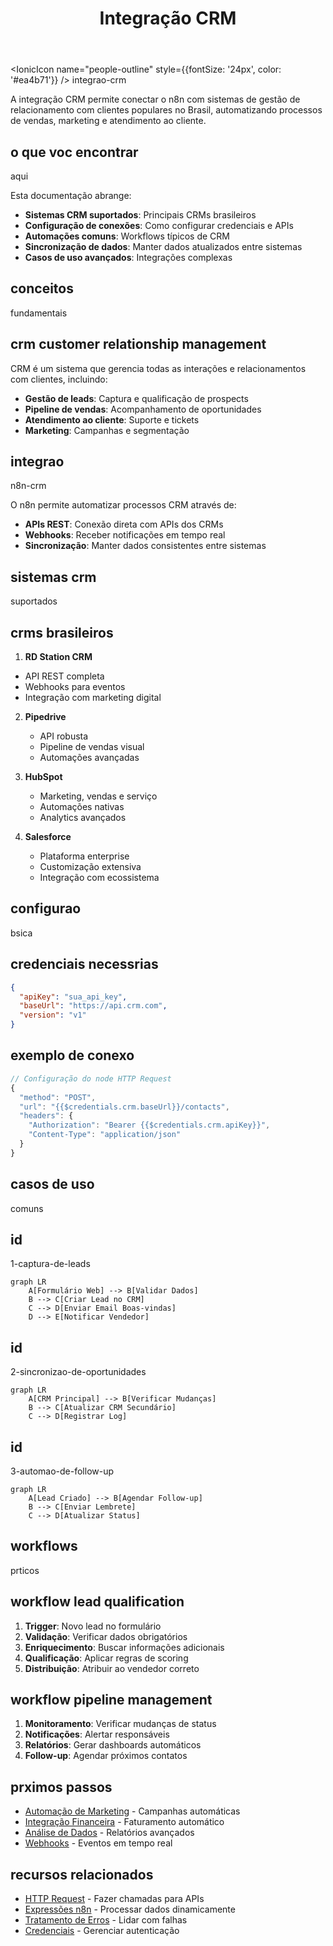﻿---
title: Integração CRM
description: Conectar n8n com sistemas de gestão de relacionamento com clientes populares no Brasil
sidebar_position: 3
keywords: [n8n, crm, integração, vendas, marketing, atendimento, brasil]
---

<IonicIcon name="people-outline" style={{fontSize: '24px', color: '#ea4b71'}} />
integrao-crm

A integração CRM permite conectar o n8n com sistemas de gestão de relacionamento com clientes populares no Brasil, automatizando processos de vendas, marketing e atendimento ao cliente.

## o que voc encontrar

aqui

Esta documentação abrange:

- **Sistemas CRM suportados**: Principais CRMs brasileiros
- **Configuração de conexões**: Como configurar credenciais e APIs
- **Automações comuns**: Workflows típicos de CRM
- **Sincronização de dados**: Manter dados atualizados entre sistemas
- **Casos de uso avançados**: Integrações complexas

## conceitos

fundamentais

## crm customer relationship management

CRM é um sistema que gerencia todas as interações e relacionamentos com clientes, incluindo:

- **Gestão de leads**: Captura e qualificação de prospects
- **Pipeline de vendas**: Acompanhamento de oportunidades
- **Atendimento ao cliente**: Suporte e tickets
- **Marketing**: Campanhas e segmentação

## integrao

n8n-crm

O n8n permite automatizar processos CRM através de:

- **APIs REST**: Conexão direta com APIs dos CRMs
- **Webhooks**: Receber notificações em tempo real
- **Sincronização**: Manter dados consistentes entre sistemas

## sistemas crm

suportados

## crms brasileiros

1. **RD Station CRM**

- API REST completa
- Webhooks para eventos
- Integração com marketing digital

2. **Pipedrive**
   - API robusta
   - Pipeline de vendas visual
   - Automações avançadas

3. **HubSpot**
   - Marketing, vendas e serviço
   - Automações nativas
   - Analytics avançados

4. **Salesforce**
   - Plataforma enterprise
   - Customização extensiva
   - Integração com ecossistema

## configurao

bsica

## credenciais necessrias

```json
{
  "apiKey": "sua_api_key",
  "baseUrl": "https://api.crm.com",
  "version": "v1"
}
```

## exemplo de conexo

```javascript
// Configuração do node HTTP Request
{
  "method": "POST",
  "url": "{{$credentials.crm.baseUrl}}/contacts",
  "headers": {
    "Authorization": "Bearer {{$credentials.crm.apiKey}}",
    "Content-Type": "application/json"
  }
}
```

## casos de uso

comuns

## id

1-captura-de-leads

```mermaid
graph LR
    A[Formulário Web] --> B[Validar Dados]
    B --> C[Criar Lead no CRM]
    C --> D[Enviar Email Boas-vindas]
    D --> E[Notificar Vendedor]
```

## id

2-sincronizao-de-oportunidades

```mermaid
graph LR
    A[CRM Principal] --> B[Verificar Mudanças]
    B --> C[Atualizar CRM Secundário]
    C --> D[Registrar Log]
```

## id

3-automao-de-follow-up

```mermaid
graph LR
    A[Lead Criado] --> B[Agendar Follow-up]
    B --> C[Enviar Lembrete]
    C --> D[Atualizar Status]
```

## workflows

prticos

## workflow lead qualification

1. **Trigger**: Novo lead no formulário
2. **Validação**: Verificar dados obrigatórios
3. **Enriquecimento**: Buscar informações adicionais
4. **Qualificação**: Aplicar regras de scoring
5. **Distribuição**: Atribuir ao vendedor correto

## workflow pipeline management

1. **Monitoramento**: Verificar mudanças de status
2. **Notificações**: Alertar responsáveis
3. **Relatórios**: Gerar dashboards automáticos
4. **Follow-up**: Agendar próximos contatos

## prximos passos

- [Automação de Marketing](/integracoes-br/marketing/email-automation) - Campanhas automáticas
- [Integração Financeira](/integracoes-br/financeiro/nfe-integracao) - Faturamento automático
- [Análise de Dados](/logica-e-dados/data/data-mapping-avancado) - Relatórios avançados
- [Webhooks](/integracoes/webhooks) - Eventos em tempo real

## recursos relacionados

- [HTTP Request](/integracoes/builtin-nodes/http-requests/http-request) - Fazer chamadas para APIs
- [Expressões n8n](/logica-e-dados/expressoes) - Processar dados dinamicamente
- [Tratamento de Erros](/logica-e-dados/flow-logic/error-handling) - Lidar com falhas
- [Credenciais](/usando-n8n/credenciais/criar-editar) - Gerenciar autenticação 
